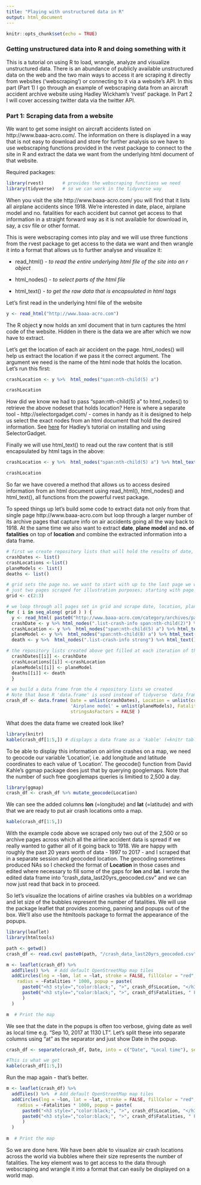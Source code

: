 ```yaml
---
title: "Playing with unstructured data in R"
output: html_document
---
```


```r
knitr::opts_chunk$set(echo = TRUE)
```

### Getting unstructured data into R and doing something with it

This is a tutorial on using R to load, wrangle, analyze and visualize unstructured data. There is an abundance of publicly available unstructured data on the web and the two main ways to access it are scraping it directly from websites ('webscraping') or connecting to it via a website's API.
In this part (Part 1) I go through an example of webscraping data from an aircraft accident archive website using Hadley Wickham's 'rvest' package. In Part 2 I will cover accessing twitter data via the twitter API.

### Part 1: Scraping data from a website

We want to get some insight on aircraft accidents listed on http://www.baaa-acro.com/. The information on there is displayed in a way that is not easy to download and store for further analysis so we have to use webscraping functions provided in the rvest package to connect to the site in R and extract the data we want from the underlying html document of that website.

Required packages:
```r
library(rvest)       # provides the webscraping functions we need
library(tidyverse)   # so we can work in the tidyverse way
```

When you visit the site http://www.baaa-acro.com/ you will find that it lists all airplane accidents since 1918. We're interested in date, place, airplane model and no. fatalities for each accident but cannot get access to that information in a straight forward way as it is not available for download in, say, a csv file or other format.

This is were webscraping comes into play and we will use three functions from the rvest package to get access to the data we want and then wrangle it into a format that allows us to further analyse and visualize it:

+ read_html() *- to read the entire underlying html file of the site into an r object*

+ html_nodes() *- to select parts of the html file*

+ html_text() *- to get the raw data that is encapsulated in html tags*

Let's first read in the underlying html file of the website
```r
y <- read_html("http://www.baaa-acro.com")
```
The R object **y** now holds an xml document that in turn captures the html code of the website. Hidden in there is the data we are after which we now have to extract.

Let's get the location of each air accident on the page. html_nodes() will help us extract the location if we pass it the correct argument. The argument we need is the name of the html node that holds the location. Let's run this first:
```r
crashLocation <- y %>%  html_nodes("span:nth-child(5) a")

crashLocation
```

How did we know we had to pass "span:nth-child(5) a" to html_nodes() to retrieve the above nodeset that holds location?
Here is where a separate tool - http://selectorgadget.com/ - comes in handy as it is designed to help us select the exact nodes from an html document that hold the desired information. See [here](https://cran.r-project.org/web/packages/rvest/vignettes/selectorgadget.html) for Hadley's tutorial on installing and using SelectorGadget. 

Finally we will use html_text() to read out the raw content that is still encapsulated by html tags in the above:
```r
crashLocation <- y %>%  html_nodes("span:nth-child(5) a") %>% html_text()

crashLocation
```

So far we have covered a method that allows us to access desired information from an html document using read_html(), html_nodes() and html_text(), all functions from the powerful rvest package.

To speed things up let's build some code to extract data not only from that single page http://www.baaa-acro.com but loop through a larger number of its archive pages that capture info on air accidents going all the way back to 1918. At the same time we also want to extract **date**, **plane model** and **no. of fatalities** on top of **location** and combine the extracted information into a data frame.

```r
# first we create repository lists that will hold the results of date, location, plane model and fatalities
crashDates <- list()
crashLocations <-list()
planeModels <- list()
deaths <- list()

# grid sets the page no. we want to start with up to the last page we want to access
# just two pages scraped for illustration purposes; starting with page 2 as page 1 is stored in root folder of the website (not the archives folder that we are accessing below)
grid <- c(2:3) 

# we loop through all pages set in grid and scrape date, location, plane model and fatalities into respective R objects
for ( i in seq_along( grid ) ) {
  y <- read_html( paste0("http://www.baaa-acro.com/category/archives/page/", grid[i], "/") )
  crashDate <- y %>% html_nodes(".list-crash-info span:nth-child(2)") %>% html_text()
  crashLocation <- y %>%  html_nodes("span:nth-child(5) a") %>% html_text()
  planeModel <- y %>%  html_nodes("span:nth-child(8) a") %>% html_text()
  death <- y %>%  html_nodes(".list-crash-info strong") %>% html_text() %>% as.numeric()

# the repository lists created above get filled at each iteration of the loop    
  crashDates[[i]] <- crashDate
  crashLocations[[i]] <-crashLocation
  planeModels[[i]] <- planeModel
  deaths[[i]] <- death
  }

# we build a data frame from the 4 repository lists we created 
# Note that base R 'data.frame' is used instead of tidyverse 'data_frame' as that resolves an issue with subsequent geocoding we would otherwise encounter
crash_df <- data.frame( Date = unlist(crashDates), Location = unlist(crashLocations), 
                        'Airplane model' = unlist(planeModels), Fatalities = unlist(deaths), 
                        stringsAsFactors = FALSE )
```

What does the data frame we created look like?
```r
library(knitr)
kable(crash_df[1:5,]) # displays a data frame as a 'kable' (=knitr table)
```

To be able to display this information on airline crashes on a map, we need to geocode our variable 'Location', i.e. add longitude and latitude coordinates to each value of 'Location'. The geocode() function from David Kahle's ggmap package does just that by querying googlemaps. Note that the number of such free googlemaps queries is limitied to 2,500 a day.
```r
library(ggmap)
crash_df <- crash_df %>% mutate_geocode(Location)
```

We can see the added columns **lon** (=longitude) and **lat** (=latitude) and with that we are ready to put air crash locations onto a map. 
```r
kable(crash_df[1:5,])
```

With the example code above we scraped only two out of the 2,500 or so archive pages across which all the airline accident data is spread if we really wanted to gather all of it going back to 1918. We are happy with roughly the past 20 years worth of data - 1997 to 2017 - and I scraped that in a separate session and geocoded location. The geocoding sometimes produced NAs so I checked the format of **Location** in those cases and edited where necessary to fill some of the gaps for **lon** and **lat**. I wrote the edited data frame into "crash_data_last20yrs_geocoded.csv" and we can now just read that back in to proceed.

So let's visualize the locations of airline crashes via bubbles on a worldmap and let size of the bubbles represent the number of fatalities. We will use the package leaflet that provides zooming, panning and popups out of the box. We'll also use the htmltools package to format the appearance of the popups.
```r
library(leaflet)
library(htmltools)

path <- getwd()
crash_df <- read.csv( paste0(path, "/crash_data_last20yrs_geocoded.csv"), stringsAsFactors = FALSE ) # reading in 20 years worth of air accident data (1997 to 2017)

m <- leaflet(crash_df) %>%
  addTiles() %>%  # Add default OpenStreetMap map tiles
  addCircles(lng = ~lon, lat = ~lat, stroke = FALSE, fillColor = "red", fillOpacity = 0.3,
    radius = ~Fatalities * 1000, popup = paste(                                               # we add some inline styling to format the 
      paste0("<h3 style=","color:black;", ">", crash_df$Location, "</h3>"),                   # appearance of the popups
      paste0("<h3 style=","color:black;", ">", crash_df$Fatalities, " Fatalities in ", crash_df$Date, "</h3>")
      )
  )

m  # Print the map
```

We see that the date in the popups is often too verbose, giving date as well as local time e.g. "Sep 10, 2017 at 1130 LT".
Let's split these into separate columns using "at" as the separator and just show Date in the popup.
```r
crash_df <- separate(crash_df, Date, into = c("Date", "Local time"), sep="at")

#This is what we get
kable(crash_df[1:5,])
```

Run the map again - that's better.
```r
m <- leaflet(crash_df) %>%
  addTiles() %>%  # Add default OpenStreetMap map tiles
  addCircles(lng = ~lon, lat = ~lat, stroke = FALSE, fillColor = "red", fillOpacity = 0.3,
    radius = ~Fatalities * 1000, popup = paste(                                               # we add some inline styling to format the 
      paste0("<h3 style=","color:black;", ">", crash_df$Location, "</h3>"),                   # appearance of the popups
      paste0("<h3 style=","color:black;", ">", crash_df$Fatalities, " Fatalities in ", crash_df$Date, "</h3>")
      )
  )
  
m  # Print the map
```

So we are done here. We have been able to visualize air crash locations across the world via bubbles where their size represents the number of fatalities. The key element was to get access to the data through webscraping and wrangle it into a format that can easily be displayed on a world map.
